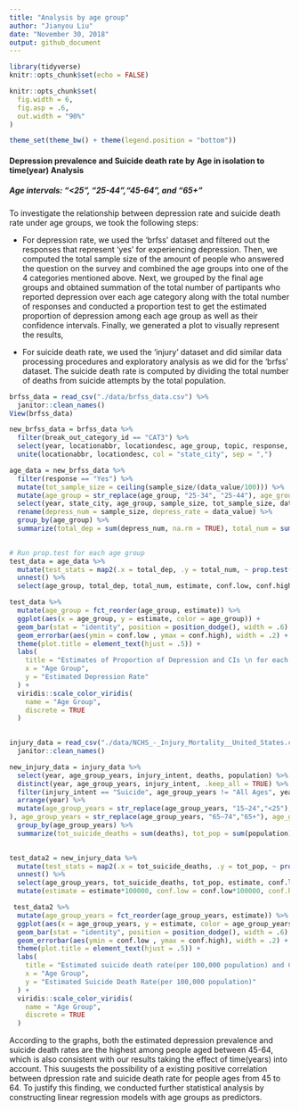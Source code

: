 ```yaml
---
title: "Analysis by age group"
author: "Jianyou Liu"
date: "November 30, 2018"
output: github_document
---
```


```r
library(tidyverse)
knitr::opts_chunk$set(echo = FALSE)

knitr::opts_chunk$set(
  fig.width = 6,
  fig.asp = .6,
  out.width = "90%"
)

theme_set(theme_bw() + theme(legend.position = "bottom"))


```

#### Depression prevalence and Suicide death rate by **Age** in isolation to time(year) Analysis
##### Age intervals: "<25", "25-44","45-64", and "65+"

To investigate the relationship between depression rate and suicide death rate under age groups, we took the following steps:

*   For depression rate, we used the 'brfss' dataset and filtered out the responses that represent 'yes' for experiencing depression. Then, we computed the total sample size of the amount of people who answered the question on the survey and combined the age groups into one of the 4 categories mentioned above. Next, we grouped by the final age groups and obtained summation of the total number of partipants who reported depression over each age category along with the total number of responses and conducted a proportion test to get the estimated proportion of depression among each age group as well as their confidence intervals. Finally, we generated a plot to visually represent the results,

* For suicide death rate, we used the 'injury' dataset and did similar data processing procedures and exploratory analysis as we did for the 'brfss' dataset. The suicide death rate is computed by dividing the total number of deaths from suicide attempts by the total population.

```r
brfss_data = read_csv("./data/brfss_data.csv") %>% 
  janitor::clean_names()
View(brfss_data)
```

```r
new_brfss_data = brfss_data %>% 
  filter(break_out_category_id == "CAT3") %>% 
  select(year, locationabbr, locationdesc, age_group, topic, response, sample_size, data_value, confidence_limit_low, confidence_limit_high) %>% 
  unite(locationabbr, locationdesc, col = "state_city", sep = ",")

age_data = new_brfss_data %>% 
  filter(response == "Yes") %>% 
  mutate(tot_sample_size = ceiling(sample_size/(data_value/100))) %>% 
  mutate(age_group = str_replace(age_group, "25-34", "25-44"), age_group = str_replace(age_group, "35-44", "25-44"), age_group = str_replace(age_group, "45-54", "45-64"),age_group = str_replace(age_group, "55-64", "45-64")，age_group = str_replace(age_group, "18-24", "<25")) %>% 
  select(year, state_city, age_group, sample_size, tot_sample_size, data_value, confidence_limit_low, confidence_limit_high) %>% 
  rename(depress_num = sample_size, depress_rate = data_value) %>% 
  group_by(age_group) %>%
  summarize(total_dep = sum(depress_num, na.rm = TRUE), total_num = sum(tot_sample_size, na.rm = TRUE))
  
```

```r
# Run prop.test for each age group
test_data = age_data %>% 
  mutate(test_stats = map2(.x = total_dep, .y = total_num, ~ prop.test(x = .x, n = .y, conf.level = .95) %>% broom::tidy())) %>% 
  unnest() %>% 
  select(age_group, total_dep, total_num, estimate, conf.low, conf.high)
```

```r
test_data %>% 
  mutate(age_group = fct_reorder(age_group, estimate)) %>% 
  ggplot(aes(x = age_group, y = estimate, color = age_group)) +
  geom_bar(stat = "identity", position = position_dodge(), width = .6) +
  geom_errorbar(aes(ymin = conf.low , ymax = conf.high), width = .2) + 
  theme(plot.title = element_text(hjust = .5)) +
  labs(
    title = "Estimates of Proportion of Depression and CIs \n for each Age Category",
    x = "Age Group",
    y = "Estimated Depression Rate"
  ) +
  viridis::scale_color_viridis(
    name = "Age Group",
    discrete = TRUE
  )
  
```

```r
injury_data = read_csv("./data/NCHS_-_Injury_Mortality__United_States.csv") %>% 
  janitor::clean_names()
```

```r
new_injury_data = injury_data %>% 
  select(year, age_group_years, injury_intent, deaths, population) %>% 
  distinct(year, age_group_years, injury_intent, .keep_all = TRUE) %>% 
  filter(injury_intent == "Suicide", age_group_years != "All Ages", year %in% c(2011, 2012, 2013, 2014, 2015, 2016)) %>% 
  arrange(year) %>% 
  mutate(age_group_years = str_replace(age_group_years, "15–24","<25"),age_group_years = str_replace(age_group_years, "< 15","<25"
), age_group_years = str_replace(age_group_years, "65–74","65+"), age_group_years = str_replace(age_group_years, "75+","65")) %>% 
  group_by(age_group_years) %>% 
  summarize(tot_suicide_deaths = sum(deaths), tot_pop = sum(population))
  
```

```r
test_data2 = new_injury_data %>% 
  mutate(test_stats = map2(.x = tot_suicide_deaths, .y = tot_pop, ~ prop.test(x = .x, n = .y, conf.level = .95) %>% broom::tidy())) %>% 
  unnest() %>% 
  select(age_group_years, tot_suicide_deaths, tot_pop, estimate, conf.low, conf.high) %>% 
  mutate(estimate = estimate*100000, conf.low = conf.low*100000, conf.high = conf.high*100000)

```

```r
 test_data2 %>% 
  mutate(age_group_years = fct_reorder(age_group_years, estimate)) %>% 
  ggplot(aes(x = age_group_years, y = estimate, color = age_group_years)) +
  geom_bar(stat = "identity", position = position_dodge(), width = .6) +
  geom_errorbar(aes(ymin = conf.low , ymax = conf.high), width = .2) +
  theme(plot.title = element_text(hjust = .5)) +
  labs(
    title = "Estimated suicide death rate(per 100,000 population) and CIs for \n each Age Category",
    x = "Age Group",
    y = "Estimated Suicide Death Rate(per 100,000 population)"
  ) +
  viridis::scale_color_viridis(
    name = "Age Group",
    discrete = TRUE
  )

```
According to the graphs, both the estimated depression prevalence and suicide death rates are the highest among people aged between 45-64, which is also consistent with our results taking the effect of time(years) into account. This suugests the possibility of a existing positive correlation between dpression rate and suicide death rate for people ages from 45 to 64. To justify this finding, we conducted further statistical analysis by constructing linear regression models with age groups as predictors.


